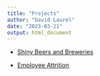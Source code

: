 ```yaml
---
title: "Projects"
author: "David Laurel"
date: "2023-03-21"
output: html_document
---
```


-   <a href = "https://dhlaurel.shinyapps.io/BeersAndBreweries/" >Shiny Beers and Breweries</a>

-   <a href = "https://dhlaurel.shinyapps.io/EmployeeSalaryAttrition/" >Employee Attrition</a>
